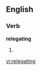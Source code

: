 
==English==

===Verb===
'''relegating'''

# {{present participle of|[[relegate]]}}

[[vi:relegating]]